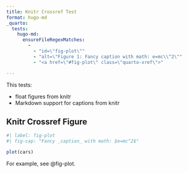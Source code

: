 ```yaml
---
title: Knitr Crossref Test
format: hugo-md
_quarto:
  tests:
    hugo-md:
      ensureFileRegexMatches:
        - 
          - "id=\"fig-plot\""
          - "alt=\"Figure 1: Fancy caption with math: e=mc\\^2\""
          - "<a href=\"#fig-plot\" class=\"quarto-xref\">"

---
```



This tests:

- float figures from knitr
- Markdown support for captions from knitr

## Knitr Crossref Figure

```r
#| label: fig-plot
#| fig-cap: "Fancy _caption_ with math: $e=mc^2$"

plot(cars)
```

For example, see @fig-plot.